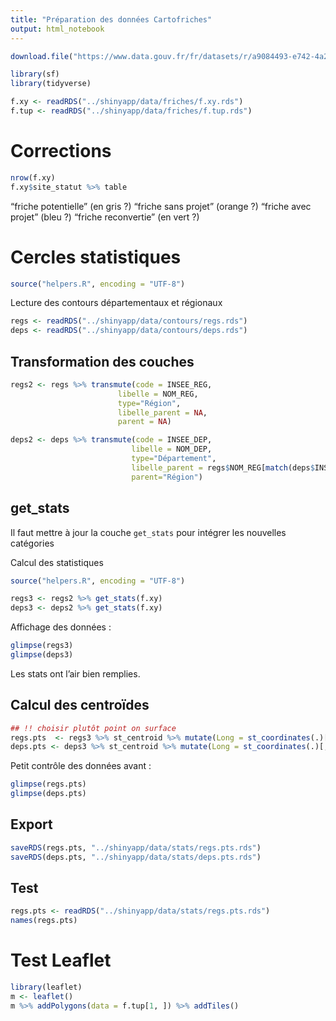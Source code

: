 ```yaml
---
title: "Préparation des données Cartofriches"
output: html_notebook
---
```


```r
download.file("https://www.data.gouv.fr/fr/datasets/r/a9084493-e742-4a2f-890b-0ebc803098df", "outputs/cartofriches.gpkg", mode = "wb")
```

```r
library(sf)
library(tidyverse)
```

```r
f.xy <- readRDS("../shinyapp/data/friches/f.xy.rds")
f.tup <- readRDS("../shinyapp/data/friches/f.tup.rds")
```


# Corrections
```r
nrow(f.xy)
f.xy$site_statut %>% table
```

"friche potentielle" (en gris ?)
"friche sans projet" (orange ?)
"friche avec projet" (bleu ?)
"friche reconvertie" (en vert ?)

# Cercles statistiques
```r
source("helpers.R", encoding = "UTF-8")
```

Lecture des contours départementaux et régionaux
```r
regs <- readRDS("../shinyapp/data/contours/regs.rds")
deps <- readRDS("../shinyapp/data/contours/deps.rds")
```

## Transformation des couches
```r
regs2 <- regs %>% transmute(code = INSEE_REG,
                        libelle = NOM_REG,
                        type="Région",
                        libelle_parent = NA,
                        parent = NA)

deps2 <- deps %>% transmute(code = INSEE_DEP, 
                           libelle = NOM_DEP,
                           type="Département",
                           libelle_parent = regs$NOM_REG[match(deps$INSEE_REG, regs$INSEE_REG)],
                           parent="Région")
```

## get_stats
Il faut mettre à jour la couche `get_stats` pour intégrer les nouvelles catégories

Calcul des statistiques
```r
source("helpers.R", encoding = "UTF-8")

regs3 <- regs2 %>% get_stats(f.xy)
deps3 <- deps2 %>% get_stats(f.xy)
```

Affichage des données :
```r
glimpse(regs3)
glimpse(deps3)
```
Les stats ont l'air bien remplies.

## Calcul des centroïdes
```r
## !! choisir plutôt point on surface
regs.pts  <- regs3 %>% st_centroid %>% mutate(Long = st_coordinates(.)[, 1], Lat = st_coordinates(.)[, 2])
deps.pts <- deps3 %>% st_centroid %>% mutate(Long = st_coordinates(.)[, 1], Lat = st_coordinates(.)[, 2])
```

Petit contrôle des données avant :
```r
glimpse(regs.pts)
glimpse(deps.pts)
```

## Export
```r
saveRDS(regs.pts, "../shinyapp/data/stats/regs.pts.rds")
saveRDS(deps.pts, "../shinyapp/data/stats/deps.pts.rds")
```

## Test
```r
regs.pts <- readRDS("../shinyapp/data/stats/regs.pts.rds")
names(regs.pts)
```


# Test Leaflet
```r
library(leaflet)
m <- leaflet()
m %>% addPolygons(data = f.tup[1, ]) %>% addTiles()
```

